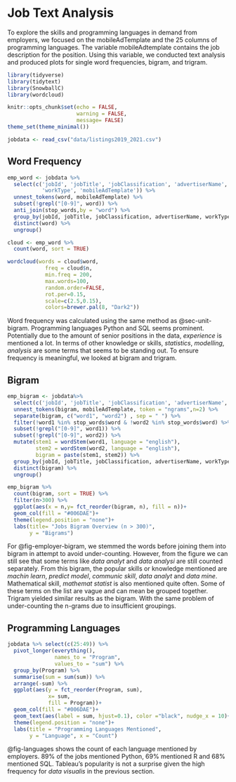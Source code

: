# Job Text Analysis {#sec-job-analysis}

To explore the skills and programming languages in demand from employers, we focused on the mobileAdTemplate and the 25 columns of programming languages. The variable mobileAdtemplate contains the job description for the position. Using this variable, we conducted text analysis and produced plots for single word frequencies, bigram, and trigram. 

```r
library(tidyverse)
library(tidytext)
library(SnowballC)
library(wordcloud)

knitr::opts_chunk$set(echo = FALSE,
                      warning = FALSE,
                      message= FALSE)
theme_set(theme_minimal())
```

```r
jobdata <- read_csv("data/listings2019_2021.csv")
```

## Word Frequency {#sec-word-frequency}
```r
emp_word <- jobdata %>%
  select(c('jobId', 'jobTitle', 'jobClassification', 'advertiserName', 
           'workType', 'mobileAdTemplate')) %>% 
  unnest_tokens(word, mobileAdTemplate) %>% 
  subset(!grepl("[0-9]", word)) %>% 
  anti_join(stop_words,by = "word") %>% 
  group_by(jobId, jobTitle, jobClassification, advertiserName, workType) %>% 
  distinct(word) %>% 
  ungroup() 

cloud <- emp_word %>%
  count(word, sort = TRUE) 

wordcloud(words = cloud$word, 
            freq = cloud$n, 
            min.freq = 200,
            max.words=100,
            random.order=FALSE, 
            rot.per=0.15,  
            scale=c(2.5,0.15),
            colors=brewer.pal(8, "Dark2"))
```

Word frequency was calculated using the same method as @sec-unit-bigram. Programming languages Python and SQL seems prominent. Potentially due to the amount of senior positions in the data, *experience* is mentioned a lot. In terms of other knowledge or skills, *statistics*, *modelling*,  *analysis* are some terms that seems to be standing out. To ensure frequency is meaningful, we looked at bigram and trigram.

## Bigram
```r
emp_bigram <- jobdata%>%
  select(c('jobId', 'jobTitle', 'jobClassification', 'advertiserName', 'workType', 'mobileAdTemplate')) %>% 
  unnest_tokens(bigram, mobileAdTemplate, token = "ngrams",n=2) %>% 
  separate(bigram, c("word1", "word2") , sep = " ") %>% 
  filter(!word1 %in% stop_words$word & !word2 %in% stop_words$word) %>% 
  subset(!grepl("[0-9]", word1)) %>% 
  subset(!grepl("[0-9]", word2)) %>%  
  mutate(stem1 = wordStem(word1, language = "english"),
         stem2 = wordStem(word2, language = "english"),
         bigram = paste(stem1, stem2)) %>% 
  group_by(jobId, jobTitle, jobClassification, advertiserName, workType) %>% 
  distinct(bigram) %>% 
  ungroup() 

emp_bigram %>%
  count(bigram, sort = TRUE) %>% 
  filter(n>300) %>% 
  ggplot(aes(x = n,y= fct_reorder(bigram, n), fill = n))+
  geom_col(fill = "#006DAE")+
  theme(legend.position = "none")+
  labs(title= "Jobs Bigram Overview (n > 300)", 
       y = "Bigrams")
```

For @fig-employer-bigram, we stemmed the words before joining them into bigram in attempt to avoid under-counting. However, from the figure we can still see that some terms like *data analyt* and *data analysi* are still counted separately. From this bigram, the popular skills or knowledge mentioned are *machin learn*, *predict model*, *communic skill*,  *data analyt* and *data mine*. Mathematical skill, *mathemat statist* is also mentioned quite often.  Some of these terms on the list are vague and can mean be grouped together. Trigram yielded similar results as the bigram. With the same problem of under-counting the n-grams due to insufficient groupings. 

## Programming Languages

```r
jobdata %>% select(c(25:49)) %>% 
  pivot_longer(everything(),
               names_to = "Program", 
               values_to = "sum") %>% 
  group_by(Program) %>% 
  summarise(sum = sum(sum)) %>%
  arrange(-sum) %>% 
  ggplot(aes(y = fct_reorder(Program, sum), 
             x= sum,
             fill = Program))+
  geom_col(fill = "#006DAE")+
  geom_text(aes(label = sum, hjust=0.1), color ="black", nudge_x = 10)+
  theme(legend.position = "none")+
  labs(title = "Programming Languages Mentioned",
       y = "Language", x = "Count")
```

@fig-languages shows the count of each language mentioned by employers. 89% of the jobs mentioned Python, 69% mentioned R and 68% mentioned SQL. Tableau's popularity is not a surprise given the high frequency for *data visualis* in the previous section.